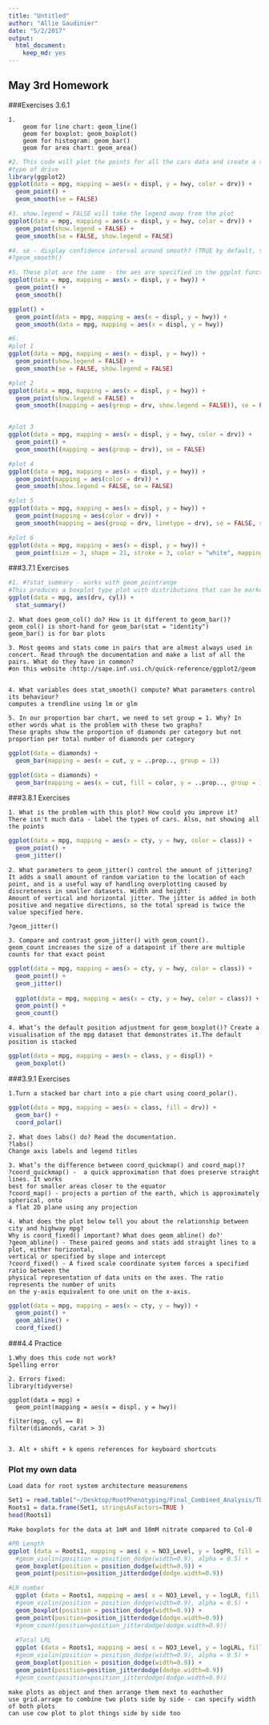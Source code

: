 ```yaml
---
title: "Untitled"
author: "Allie Gaudinier"
date: "5/2/2017"
output: 
  html_document: 
    keep_md: yes
---
```


## May 3rd Homework

###Exercises 3.6.1

```
1.  
    geom for line chart: geom_line()
    geom for boxplot: geom_boxplot()
    geom for histogram: geom_bar()
    geom for area chart: geom_area()
```
```r
#2. This code will plot the points for all the cars data and create a trend line for each 
#type of drive
library(ggplot2)
ggplot(data = mpg, mapping = aes(x = displ, y = hwy, color = drv)) + 
  geom_point() + 
  geom_smooth(se = FALSE)

#3. show.legend = FALSE will take the legend away from the plot
ggplot(data = mpg, mapping = aes(x = displ, y = hwy, color = drv)) + 
  geom_point(show.legend = FALSE) + 
  geom_smooth(se = FALSE, show.legend = FALSE)

#4. se - display confidence interval around smooth? (TRUE by default, see level to control
#?geom_smooth()

#5. These plot are the same - the aes are specified in the ggplot function or the geom functions
ggplot(data = mpg, mapping = aes(x = displ, y = hwy)) + 
  geom_point() + 
  geom_smooth()

ggplot() + 
  geom_point(data = mpg, mapping = aes(x = displ, y = hwy)) + 
  geom_smooth(data = mpg, mapping = aes(x = displ, y = hwy))

#6. 
#plot 1
ggplot(data = mpg, mapping = aes(x = displ, y = hwy)) + 
  geom_point(show.legend = FALSE) + 
  geom_smooth(se = FALSE, show.legend = FALSE)

#plot 2
ggplot(data = mpg, mapping = aes(x = displ, y = hwy)) + 
  geom_point(show.legend = FALSE) + 
  geom_smooth((mapping = aes(group = drv, show.legend = FALSE)), se = FALSE)


#plot 3
ggplot(data = mpg, mapping = aes(x = displ, y = hwy, color = drv)) + 
  geom_point() + 
  geom_smooth((mapping = aes(group = drv)), se = FALSE)

#plot 4
ggplot(data = mpg, mapping = aes(x = displ, y = hwy)) + 
  geom_point(mapping = aes(color = drv)) + 
  geom_smooth(show.legend = FALSE, se = FALSE)

#plot 5
ggplot(data = mpg, mapping = aes(x = displ, y = hwy)) + 
  geom_point(mapping = aes(color = drv)) + 
  geom_smooth(mapping = aes(group = drv, linetype = drv), se = FALSE, show.legend = TRUE)

#plot 6
ggplot(data = mpg, mapping = aes(x = displ, y = hwy)) +
  geom_point(size = 3, shape = 21, stroke = 3, color = "white", mapping = aes(fill = drv))
```

###3.7.1 Exercises

```r
#1. #?stat_summary - works with geom_pointrange
#This produces a boxplot type plot with distributions that can be marked
ggplot(data = mpg, aes(drv, cyl)) + 
  stat_summary()
```
```
2. What does geom_col() do? How is it different to geom_bar()?
geom_col() is short-hand for geom_bar(stat = "identity")
geom_bar() is for bar plots

3. Most geoms and stats come in pairs that are almost always used in concert. Read through the documentation and make a list of all the pairs. What do they have in common?
#on this website :http://sape.inf.usi.ch/quick-reference/ggplot2/geom


4. What variables does stat_smooth() compute? What parameters control its behaviour?
computes a trendline using lm or glm

5. In our proportion bar chart, we need to set group = 1. Why? In other words what is the problem with these two graphs?
These graphs show the proportion of diamonds per category but not proportion per total number of diamonds per category
```
```r
ggplot(data = diamonds) + 
  geom_bar(mapping = aes(x = cut, y = ..prop.., group = 1))

ggplot(data = diamonds) + 
  geom_bar(mapping = aes(x = cut, fill = color, y = ..prop.., group = 1))
```

###3.8.1 Exercises
```
1. What is the problem with this plot? How could you improve it?
There isn't much data - label the types of cars. Also, not showing all the points
```
```r
ggplot(data = mpg, mapping = aes(x = cty, y = hwy, color = class)) + 
  geom_point() +
  geom_jitter()
```

```
2. What parameters to geom_jitter() control the amount of jittering?
It adds a small amount of random variation to the location of each point, and is a useful way of handling overplotting caused by discreteness in smaller datasets. Width and height: 
Amount of vertical and horizontal jitter. The jitter is added in both positive and negative directions, so the total spread is twice the value specified here.

?geom_jitter()

3. Compare and contrast geom_jitter() with geom_count().
geom_count increases the size of a datapoint if there are multiple counts for that exact point
```
```r
ggplot(data = mpg, mapping = aes(x = cty, y = hwy, color = class)) + 
  geom_point() +
  geom_jitter()
  
  ggplot(data = mpg, mapping = aes(x = cty, y = hwy, color = class)) + 
  geom_point() +
  geom_count()
```

```
4. What’s the default position adjustment for geom_boxplot()? Create a visualisation of the mpg dataset that demonstrates it.The default position is stacked
```
```r
ggplot(data = mpg, mapping = aes(x = class, y = displ)) + 
  geom_boxplot()
```

###3.9.1 Exercises
```
1.Turn a stacked bar chart into a pie chart using coord_polar().
```
```r
ggplot(data = mpg, mapping = aes(x = class, fill = drv)) + 
  geom_bar() +
  coord_polar()
```

```
2. What does labs() do? Read the documentation. 
?labs()
Change axis labels and legend titles

3. What’s the difference between coord_quickmap() and coord_map()?
?coord_quickmap() -  a quick approximation that does preserve straight lines. It works 
best for smaller areas closer to the equator
?coord_map() - projects a portion of the earth, which is approximately spherical, onto 
a flat 2D plane using any projection

4. What does the plot below tell you about the relationship between city and highway mpg? 
Why is coord_fixed() important? What does geom_abline() do?'
?geom_abline() - These paired geoms and stats add straight lines to a plot, either horizontal, 
vertical or specified by slope and intercept
?coord_fixed() - A fixed scale coordinate system forces a specified ratio between the 
physical representation of data units on the axes. The ratio represents the number of units 
on the y-axis equivalent to one unit on the x-axis.
```
```r
ggplot(data = mpg, mapping = aes(x = cty, y = hwy)) +
  geom_point() + 
  geom_abline() +
  coord_fixed()
```

###4.4 Practice
```
1.Why does this code not work?
Spelling error

2. Errors fixed:
library(tidyverse)

ggplot(data = mpg) + 
  geom_point(mapping = aes(x = displ, y = hwy))

filter(mpg, cyl == 8)
filter(diamonds, carat > 3)


3. Alt + shift + k opens references for keyboard shortcuts
```

### Plot my own data

```
Load data for root system architecture measuremens
```
```r
Set1 = read.table("~/Desktop/RootPhenotyping/Final_Combined_Analysis/TDNA_40a.txt", header=T)
Roots1 = data.frame(Set1, stringsAsFactors=TRUE )
head(Roots1)
```

```
Make boxplots for the data at 1mM and 10mM nitrate compared to Col-0
```
```r
#PR Length
ggplot (data = Roots1, mapping = aes( x = NO3_Level, y = logPR, fill = Genotype)) +
  #geom_violin(position = position_dodge(width=0.9), alpha = 0.5) +
  geom_boxplot(position = position_dodge(width=0.9)) +
  geom_point(position=position_jitterdodge(dodge.width=0.9))

#LR number
  ggplot (data = Roots1, mapping = aes( x = NO3_Level, y = logLR, fill = Genotype)) +
  #geom_violin(position = position_dodge(width=0.9), alpha = 0.5) +
  geom_boxplot(position = position_dodge(width=0.9)) +
  geom_point(position=position_jitterdodge(dodge.width=0.9))
  #geom_count(position=position_jitterdodge(dodge.width=0.9))
  
  #Total LRL
  ggplot (data = Roots1, mapping = aes( x = NO3_Level, y = logLRL, fill = Genotype)) +
  #geom_violin(position = position_dodge(width=0.9), alpha = 0.5) +
  geom_boxplot(position = position_dodge(width=0.9)) +
  geom_point(position=position_jitterdodge(dodge.width=0.9))
  #geom_count(position=position_jitterdodge(dodge.width=0.9))
  ```
  
  ```
  make plots as object and then arrange them next to eachother
  use grid.arrage to combine two plots side by side - can specify width of both plots
  can use cow plot to plot things side by side too
  
  
  ```